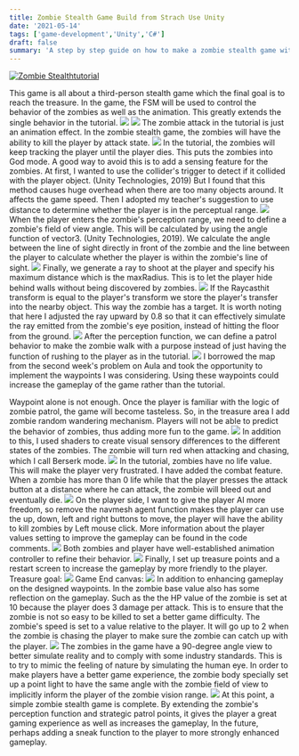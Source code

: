 ```yaml
---
title: Zombie Stealth Game Build from Strach Use Unity
date: '2021-05-14'
tags: ['game-development','Unity','C#']
draft: false
summary: 'A step by step guide on how to make a zombie stealth game with unity.'
---
```


[![Zombie Stealthtutorial](https://res.cloudinary.com/marcomontalbano/image/upload/v1723472546/video_to_markdown/images/youtube--0srHZJ2Jku8-c05b58ac6eb4c4700831b2b3070cd403.jpg)](https://www.youtube.com/watch?v=0srHZJ2Jku8 "Zombie Stealthtutorial")

This game is all about a third-person stealth game which the final goal is to reach the treasure.
In the game, the FSM will be used to control the behavior of the zombies as well as the animation. This greatly extends the single behavior in the tutorial.
![](https://raw.githubusercontent.com/hanschurer/picgo/master/img/Screenshot%202024-08-12%20at%2022.26.01.png)
![](https://raw.githubusercontent.com/hanschurer/picgo/master/img/Screenshot%202024-08-12%20at%2022.26.10.png)
The zombie attack in the tutorial is just an animation effect. In the zombie stealth game, the
zombies will have the ability to kill the player by attack state.
![](https://raw.githubusercontent.com/hanschurer/picgo/master/img/Screenshot%202024-08-12%20at%2022.26.19.png)
In the tutorial, the zombies will keep tracking the player until the player dies. This puts the
zombies into God mode. A good way to avoid this is to add a sensing feature for the zombies.
At first, I wanted to use the collider's trigger to detect if it collided with the player object.
(Unity Technologies, 2019) But I found that this method causes huge overhead when there are
too many objects around. It affects the game speed. Then I adopted my teacher's suggestion to
use distance to determine whether the player is in the perceptual range.
![](https://raw.githubusercontent.com/hanschurer/picgo/master/img/Screenshot%202024-08-12%20at%2022.26.27.png)
When the player enters the zombie's perception range, we need to define a zombie's field of
view angle. This will be calculated by using the angle function of vector3. (Unity
Technologies, 2019). We calculate the angle between the line of sight directly in front of the
zombie and the line between the player to calculate whether the player is within the zombie's
line of sight.
![](https://raw.githubusercontent.com/hanschurer/picgo/master/img/Screenshot%202024-08-12%20at%2022.26.36.png)
Finally, we generate a ray to shoot at the player and specify his maximum distance which is
the maxRadius. This is to let the player hide behind walls without being discovered by
zombies.
![](https://raw.githubusercontent.com/hanschurer/picgo/master/img/Screenshot%202024-08-12%20at%2022.26.43.png)
If the Raycasthit transform is equal to the player's transform we store the player's transfer into
the nearby object. This way the zombie has a target. It is worth noting that here I adjusted the
ray upward by 0.8 so that it can effectively simulate the ray emitted from the zombie's eye
position, instead of hitting the floor from the ground.
![](https://raw.githubusercontent.com/hanschurer/picgo/master/img/Screenshot%202024-08-12%20at%2022.26.51.png)
After the perception function, we can define a patrol behavior to make the zombie walk with a
purpose instead of just having the function of rushing to the player as in the tutorial.
![](https://raw.githubusercontent.com/hanschurer/picgo/master/img/Screenshot%202024-08-12%20at%2022.26.59.png)
I borrowed the map from the second week's problem on Aula and took the opportunity to
implement the waypoints I was considering. Using these waypoints could increase the
gameplay of the game rather than the tutorial.

Waypoint alone is not enough. Once the player is familiar with the logic of zombie patrol, the
game will become tasteless. So, in the treasure area I add zombie random wandering
mechanism. Players will not be able to predict the behavior of zombies, thus adding more fun
to the game.
![](https://raw.githubusercontent.com/hanschurer/picgo/master/img/Screenshot%202024-08-12%20at%2022.27.06.png)
In addition to this, I used shaders to create visual sensory differences to the different states of
the zombies. The zombie will turn red when attacking and chasing, which I call Berserk
mode.
![](https://raw.githubusercontent.com/hanschurer/picgo/master/img/Screenshot%202024-08-12%20at%2022.27.13.png)
In the tutorial, zombies have no life value. This will make the player very frustrated. I have
added the combat feature. When a zombie has more than 0 life while that the player presses
the attack button at a distance where he can attack, the zombie will bleed out and eventually
die.
![](https://raw.githubusercontent.com/hanschurer/picgo/master/img/Screenshot%202024-08-12%20at%2022.27.23.png)
On the player side, I want to give the player AI more freedom, so remove the navmesh agent
function makes the player can use the up, down, left and right buttons to move, the player will
have the ability to kill zombies by Left mouse click. More information about the player values
setting to improve the gameplay can be found in the code comments.
![](https://raw.githubusercontent.com/hanschurer/picgo/master/img/Screenshot%202024-08-12%20at%2022.27.30.png)
Both zombies and player have well-established animation controller to refine their behavior.
![](https://raw.githubusercontent.com/hanschurer/picgo/master/img/Screenshot%202024-08-12%20at%2022.27.38.png)
Finally, I set up treasure points and a restart screen to increase the gameplay by more friendly
to the player.
Treasure goal:
![](https://raw.githubusercontent.com/hanschurer/picgo/master/img/Screenshot%202024-08-12%20at%2022.27.46.png)
Game End canvas:
![](https://raw.githubusercontent.com/hanschurer/picgo/master/img/Screenshot%202024-08-12%20at%2022.27.55.png)
In addition to enhancing gameplay on the designed waypoints. In the zombie base value also
has some reflection on the gameplay. Such as the the HP value of the zombie is set at 10
because the player does 3 damage per attack. This is to ensure that the zombie is not so easy
to be killed to set a better game difficulty. The zombie's speed is set to a value relative to the
player. It will go up to 2 when the zombie is chasing the player to make sure the zombie can
catch up with the player.
![](https://raw.githubusercontent.com/hanschurer/picgo/master/img/Screenshot%202024-08-12%20at%2022.28.07.png)
The zombies in the game have a 90-degree angle view to better simulate reality and to comply
with some industry standards. This is to try to mimic the feeling of nature by simulating the
human eye. In order to make players have a better game experience, the zombie body
specially set up a point light to have the same angle with the zombie field of view to
implicitly inform the player of the zombie vision range.
![](https://raw.githubusercontent.com/hanschurer/picgo/master/img/Screenshot%202024-08-12%20at%2022.28.18.png)
At this point, a simple zombie stealth game is complete. By extending the zombie's perception
function and strategic patrol points, it gives the player a great gaming experience as well as
increases the gameplay, In the future, perhaps adding a sneak function to the player to more
strongly enhanced gameplay.
